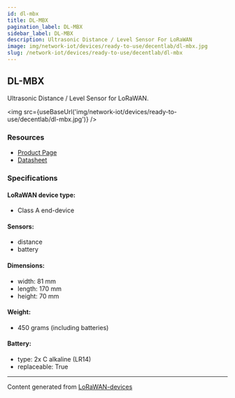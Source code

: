 ```yaml
---
id: dl-mbx
title: DL-MBX
pagination_label: DL-MBX
sidebar_label: DL-MBX
description: Ultrasonic Distance / Level Sensor For LoRaWAN
image: img/network-iot/devices/ready-to-use/decentlab/dl-mbx.jpg
slug: /network-iot/devices/ready-to-use/decentlab/dl-mbx
---
```



<LegacyContentBanner />

## DL-MBX

Ultrasonic Distance / Level Sensor for LoRaWAN.

<img src={useBaseUrl('img/network-iot/devices/ready-to-use/decentlab/dl-mbx.jpg')} />

### Resources

- [Product Page](https://www.decentlab.com/products/ultrasonic-distance-/-level-sensor-for-lorawan)
- [Datasheet](https://cdn.decentlab.com/download/datasheets/Decentlab-DL-MBX-datasheet.pdf)

### Specifications

#### LoRaWAN device type:

- Class A end-device

#### Sensors:

- distance
- battery

#### Dimensions:

- width: 81 mm
- length: 170 mm
- height: 70 mm

#### Weight:

- 450 grams (including batteries)

#### Battery:

- type: 2x C alkaline (LR14)
- replaceable: True

---

Content generated from [LoRaWAN-devices](https://github.com/TheThingsNetwork/lorawan-devices)
